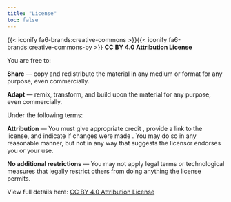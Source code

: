 ```yaml
---
title: "License"
toc: false
---
```


{{< iconify fa6-brands:creative-commons >}}{{< iconify fa6-brands:creative-commons-by >}} **CC BY 4.0 Attribution License**

You are free to:

**Share** — copy and redistribute the material in any medium or format for any purpose, even commercially.

**Adapt** — remix, transform, and build upon the material for any purpose, even commercially.

Under the following terms:

**Attribution** — You must give appropriate credit , provide a link to the license, and indicate if changes were made . You may do so in any reasonable manner, but not in any way that suggests the licensor endorses you or your use.

**No additional restrictions** — You may not apply legal terms or technological measures that legally restrict others from doing anything the license permits.

View full details here: [CC BY 4.0 Attribution License](https://creativecommons.org/licenses/by/4.0/)